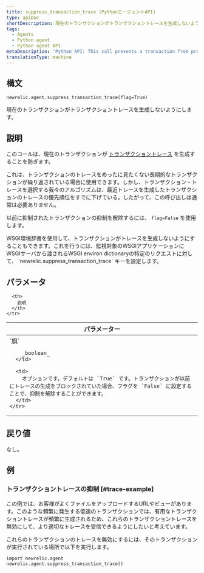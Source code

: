 ```yaml
---
title: suppress_transaction_trace (PythonエージェントAPI)
type: apiDoc
shortDescription: 現在のトランザクションがトランザクショントレースを生成しないようにします。
tags:
  - Agents
  - Python agent
  - Python agent API
metaDescription: 'Python API: This call prevents a transaction from producing a transaction trace.'
translationType: machine
---
```


## 構文

```
newrelic.agent.suppress_transaction_trace(flag=True)
```

現在のトランザクションがトランザクショントレースを生成しないようにします。

## 説明

このコールは、現在のトランザクションが [トランザクショントレース](/docs/apm/transactions/transaction-traces/introduction-transaction-traces) を生成することを防ぎます。

これは、トランザクションのトレースをめったに見たくない長期的なトランザクションが繰り返されている場合に使用できます。しかし、トランザクション・トレースを選択する我々のアルゴリズムは、最近トレースを生成したトランザクションのトレースの優先順位をすでに下げている。したがって、この呼び出しは通常は必要ありません。

以前に抑制されたトランザクションの抑制を解除するには、 `flag=False` を使用します。

<Callout variant="tip">
  WSGI環境辞書を使用して、トランザクションがトレースを生成しないようにすることもできます。これを行うには、監視対象のWSGIアプリケーションにWSGIサーバから渡されるWSGI environ dictionaryの特定のリクエストに対して、 `newrelic.suppress_transaction_trace` キーを設定します。
</Callout>

## パラメータ

<table>
  <thead>
    <tr>
      <th width="25%">
        パラメーター
      </th>

      <th>
        説明
      </th>
    </tr>
  </thead>

  <tbody>
    <tr>
      <td>
        `旗`

        _boolean_
      </td>

      <td>
        オプションです。デフォルトは `True` です。トランザクションが以前にトレースの生成をブロックされていた場合、フラグを `False` に設定することで、抑制を解除することができます。
      </td>
    </tr>
  </tbody>
</table>

## 戻り値

なし。

## 例

### トランザクショントレースの抑制 [#trace-example]

この例では、お客様がよくファイルをアップロードするURLやビューがあります。このような頻繁に発生する低速のトランザクションでは、有用なトランザクショントレースが頻繁に生成されるため、これらのトランザクショントレースを無効にして、より適切なトレースを受信できるようにしたいと考えています。

これらのトランザクションのトレースを無効にするには、そのトランザクションが実行されている場所で以下を実行します。

```
import newrelic.agent
newrelic.agent.suppress_transaction_trace()
```